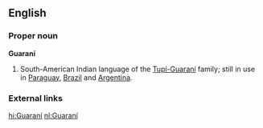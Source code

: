 {{interwiktionary|code=gn}}
{{see|guaraní}}
==English==
{{wikipedia}}
===Proper noun===
'''Guaraní'''
#South-American Indian language of the [[w:Tupi-Guarani|Tupí-Guaraní]] family; still in use in [[Paraguay]], [[Brazil]] and [[Argentina]].

===External links===
{{ethnologue|lang=Guaraní|code=grn}}
{{ethnologue|lang=Chiripá|code=nhd}}
{{ethnologue|lang=Eastern Bolivian Guaraní|code=gui}}
{{ethnologue|lang=Mbyá Guaraní|code=gun}}
{{ethnologue|lang=Paraguayan Guaraní|code=gug}}
{{ethnologue|lang=|code=gnw}}

[[hi:Guaraní]]
[[nl:Guaraní]]